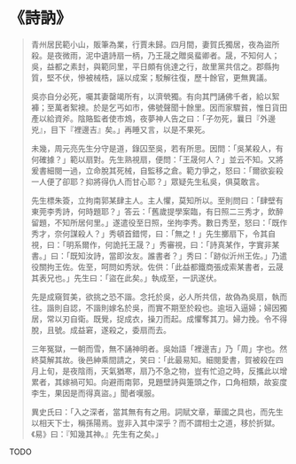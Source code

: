 # 《詩訥》

> 青州居民範小山，販筆為業，行賈未歸。四月間，妻賀氏獨居，夜為盜所殺。是夜微雨，泥中遺詩扇一柄，乃王晟之贈吳蜚卿者。晟，不知何人；吳，益都之素封，與範同里，平日頗有佻達之行，故里黨共信之。郡縣拘質，堅不伏，慘被械梏，誣以成案；駁解往復，歷十餘官，更無異議。
>
> 吳亦自分必死，囑其妻罄竭所有，以濟煢獨。有向其門誦佛千者，給以絮褲；至萬者絮襖。於是乞丐如市，佛號聲聞十餘里。因而家驟貧，惟日貨田產以給資斧。陰賂監者使市鴆，夜夢神人告之曰：「子勿死，曩日『外邊兇』，目下『裡邊吉』矣。」再睡又言，以是不果死。
>
> 未幾，周元亮先生分守是道，錄囚至吳，若有所思。因問：「吳某殺人，有何確據？」範以扇對。先生熟視扇，便問：「王晟何人？」並云不知。又將爰書細閱一過，立命脫其死械，自監移之倉。範力爭之，怒曰：「爾欲妄殺一人便了卻耶？抑將得仇人而甘心耶？」眾疑先生私吳，俱莫敢言。
>
> 先生標朱簽，立拘南郭某肆主人。主人懼，莫知所以。至則問曰：「肆壁有東莞李秀詩，何時題耶？」答云：「舊歲提學案臨，有日照二三秀才，飲醉留題，不知所居何里。」遂遣役至日照，坐拘李秀。數日秀至，怒曰：「既作秀才，奈何謀殺人？」秀頓首錯愕，曰：「無之！」先生擲扇下，令其自視，曰：「明系爾作，何詭托王晟？」秀審視，曰：「詩真某作，字實非某書。」曰：「既知汝詩，當即汝友。誰書者？」秀曰：「跡似沂州王佐。」乃遣役關拘王佐。佐至，呵問如秀狀。佐供：「此益都鐵商張成索某書者，云晟其表兄也。」先生曰：「盜在此矣。」執成至，一訊遂伏。
>
> 先是成窺賀美，欲挑之恐不諧。念托於吳，必人所共信，故偽為吳扇，執而往。諧則自認，不諧則嫁名於吳，而實不期至於殺也。逾垣入逼婦；婦因獨居，常以刃自衛。既覺，捉成衣，操刀而起。成懼奪其刀。婦力挽。令不得脫，且號。成益窘，遂殺之，委扇而去。
>
> 三年冤獄，一朝而雪，無不誦神明者。吳始語「裡邊吉」乃「周」字也。然終莫解其故。後邑紳乘間請之，笑曰：「此最易知。細閱愛書，賀被殺在四月上旬，是夜陰雨，天氣猶寒，扇乃不急之物，豈有忙迫之時，反攜此以增累者，其嫁禍可知。向避雨南郭，見題壁詩與箑頭之作，口角相類，故妄度李生，果因是而得真盜。」聞者嘆服。
>
> 異史氏曰：「入之深者，當其無有有之用。詞賦文章，華國之具也，而先生以相天下士，稱孫陽焉。豈非入其中深乎？而不謂相士之道，移於折獄。《易》曰：『知幾其神。』先生有之矣。」

TODO

